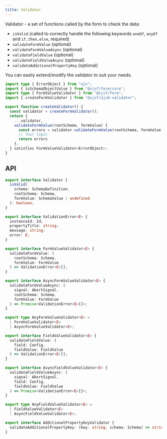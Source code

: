 ```yaml
---
title: Validator
---
```


Validator - a set of functions called by the form to check the data:

- `isValid` (called to correctly handle the following keywords `oneOf`, `anyOf` and `if,then,else`, required)
- `validateFormValue` (optional)
- `validateFormValueAsync` (optional)
- `validateFieldValue` (optional)
- `validateFieldValueAsync` (optional)
- `validateAdditionalPropertyKey` (optional)

You can easily extend/modify the validator to suit your needs.

```ts
import type { ErrorObject } from "ajv";
import { isSchemaObjectValue } from "@sjsf/form/core";
import type { FormValueValidator } from "@sjsf/form";
import { createFormValidator } from "@sjsf/ajv8-validator";

export function createValidator() {
  const validator = createFormValidator();
  return {
    ...validator,
    validateFormValue(rootSchema, formValue) {
      const errors = validator.validateFormValue(rootSchema, formValue);
      // Your logic
      return errors
    },
  } satisfies FormValueValidator<ErrorObject>;
}
```

## API

```typescript
export interface Validator {
  isValid(
    schema: SchemaDefinition,
    rootSchema: Schema,
    formValue: SchemaValue | undefined
  ): boolean;
}

export interface ValidationError<E> {
  instanceId: Id;
  propertyTitle: string;
  message: string;
  error: E;
}

export interface FormValueValidator<E> {
  validateFormValue: (
    rootSchema: Schema,
    formValue: FormValue
  ) => ValidationError<E>[];
}

export interface AsyncFormValueValidator<E> {
  validateFormValueAsync: (
    signal: AbortSignal,
    rootSchema: Schema,
    formValue: FormValue
  ) => Promise<ValidationError<E>[]>;
}

export type AnyFormValueValidator<E> =
  | FormValueValidator<E>
  | AsyncFormValueValidator<E>;

export interface FieldValueValidator<E> {
  validateFieldValue: (
    field: Config,
    fieldValue: FieldValue
  ) => ValidationError<E>[];
}

export interface AsyncFieldValueValidator<E> {
  validateFieldValueAsync: (
    signal: AbortSignal,
    field: Config,
    fieldValue: FieldValue
  ) => Promise<ValidationError<E>[]>;
}

export type AnyFieldValueValidator<E> =
  | FieldValueValidator<E>
  | AsyncFieldValueValidator<E>;

export interface AdditionalPropertyKeyValidator {
  validateAdditionalPropertyKey: (key: string, schema: Schema) => string[];
}
```
